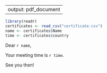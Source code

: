 
---
output: pdf_document
---
 
```r
library(readr)
certificates <- read_csv("certificate.csv")
name <- certificates$Name
time <- certificates$country
```
 
Dear `r name`,
 
Your meeting time is `r time`.
 
See you then!